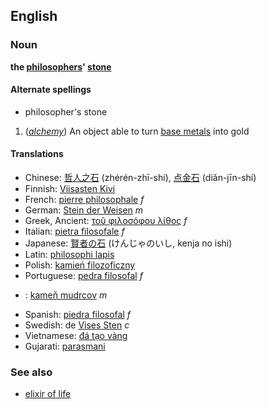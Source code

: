 ==English==
===Noun===
'''the [[philosopher]]s' [[stone]]'''

====Alternate spellings====
*philosopher's stone<!-- seems to be capitalised all or most of the time... -->

#(''[[alchemy]]'') An object able to turn [[base metal]]s into gold

====Translations====
*Chinese: [[哲人之石]] (zhérén-zhī-shí), [[点金石]] (diǎn-jīn-shí)<!-- not sure how to join/seperate pinyin syllables -->
*Finnish: [[Viisasten Kivi]]
*French: [[pierre philosophale]] ''f''
*German: [[Stein der Weisen]] ''m''
*Greek, Ancient: [[τοῦ φιλοσόφου λίθος]] ''f''<!-- normal lithos is masc. but this one is fem. -->
*Italian: [[pietra filosofale]] ''f''
*Japanese: [[賢者の石]] (けんじゃのいし, kenja no ishi)
*Latin: [[philosophi lapis]]
*Polish: [[kamień filozoficzny]]<!-- "kamienia filozoficznego" is another case -->
*Portuguese: [[pedra filosofal]] ''f''
*{{sk}}: [[kameň mudrcov]] ''m''
*Spanish: [[piedra filosofal]] ''f''
*Swedish: de [[Vises Sten]] ''c''
*Vietnamese: [[đá tạo vàng]]
*Gujarati: [[parasmani]]

===See also===
*[[elixir of life]]<!-- probably should be capitalised too -->